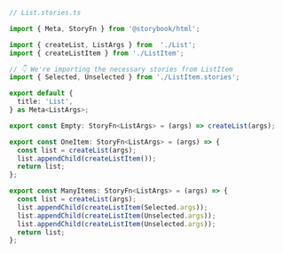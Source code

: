 
```ts
// List.stories.ts

import { Meta, StoryFn } from '@storybook/html';

import { createList, ListArgs } from  './List';
import { createListItem } from './ListItem';

// 👇 We're importing the necessary stories from ListItem
import { Selected, Unselected } from './ListItem.stories';

export default {
  title: 'List',
} as Meta<ListArgs>;

export const Empty: StoryFn<ListArgs> = (args) => createList(args);

export const OneItem: StoryFn<ListArgs> = (args) => {
  const list = createList(args);
  list.appendChild(createListItem());
  return list;
};

export const ManyItems: StoryFn<ListArgs> = (args) => {
  const list = createList(args);
  list.appendChild(createListItem(Selected.args));
  list.appendChild(createListItem(Unselected.args));
  list.appendChild(createListItem(Unselected.args));
  return list;
};
```
